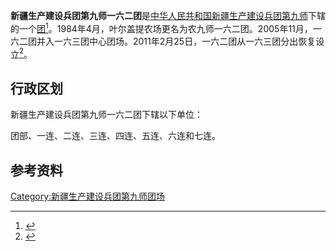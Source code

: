 {{中国乡级行政区
|行政区全称           = 新疆生产建设兵团第九师一六二团
|上级行政区           = [[新疆生产建设兵团第九师|新疆生产建设兵团第九师]]
|行政区类别           = [[团_(军队)|团]]
}}

'''新疆生产建设兵团第九师一六二团'''是[[中华人民共和国|中华人民共和国]][[新疆生产建设兵团|新疆生产建设兵团]][[新疆生产建设兵团第九师|第九师]]下辖的一个[[团_(军队)|团]]<ref>{{Cite journal|title=新疆生产建设兵团分布图|author=新疆生产建设兵团年鉴编辑委员会|journal=兵团年鉴|publisher=新疆生产建设兵团年鉴社|doi=10.42437/y.cnki.yxjsc.2021.000007|year=2020|location=乌鲁木齐|page=7-8|issn=1671-3338}}</ref>。1984年4月，叶尔盖提农场更名为农九师一六二团。2005年11月，一六二团并入一六三团中心团场。2011年2月25日，一六二团从一六三团分出恢复设立<ref>{{cite book |editor=陈旭 |title=《兵团年鉴2018》 |date=2018.12 |publisher=新疆生产建设兵团年鉴社}}</ref>。

== 行政区划 ==
新疆生产建设兵团第九师一六二团下辖以下单位：

团部、一连、二连、三连、四连、五连、六连和七连。

== 参考资料 ==
{{reflist}}

{{新疆行政区划小作品}}
{{新疆生产建设兵团第九师}}
{{DEFAULTSORT:162}}
[[Category:新疆生产建设兵团第九师团场|Category:新疆生产建设兵团第九师团场]]